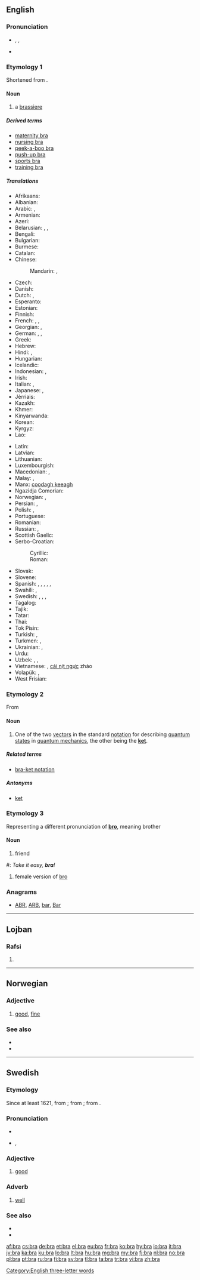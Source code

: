 {{also|brà|brá}}
==English==
[[Category:English three-letter words]]{{rfc-auto}}

===Pronunciation===
* {{enPR|brä}}, {{IPA|/brɑː/}}, {{X-SAMPA|/brA:/}}
* {{rhymes|ɑː}}

===Etymology 1===
Shortened from {{term|brassiere|lang=en}}.

====Noun====
{{wikipedia|Brassiere}}
{{en-noun}}

# a [[brassiere]]

=====Derived terms=====
* [[maternity bra]]
* [[nursing bra]]
* [[peek-a-boo bra]]
* [[push-up bra]]
* [[sports bra]]
* [[training bra]]

=====Translations=====
{{trans-top|brassiere}}
* Afrikaans: {{t-|af|beha}}
* Albanian: {{t-|sq|gjimbajtëse|f}}
* Arabic: {{t-|ar|حمالة صدر|f|tr=ḥammāla ṣadr}},  {{t-|ar|مشد صدر|m|tr=míšadd ṣadr}}
* Armenian: {{t-|hy|կրծկալ|tr=krtskal}}
* Azeri: {{t-|az|lifçik}}
* Belarusian: {{t-|be|бюстгальтар|m|tr=bjusthálʹtar|sc=Cyrl}}, {{t-|be|станік|m|tr=stánik|sc=Cyrl}}, {{t-|be|ліфчык|m|tr=lífčyk|sc=Cyrl}}
* Bengali: {{t-|bn|বক্ষবন্ধনী|tr=bôkshôbôndhôni|sc=Beng}}
* Bulgarian: {{t+|bg|сутиен|m|tr=sutién}}
* Burmese: {{t+|my|ဘရာစီယာ|tr=ba̱ ra si ja|sc=Mymr}}
* Catalan: {{t-|ca|sostenidor|m}}
* Chinese:
*: Mandarin: {{t|cmn|奶罩|tr=nǎizhào|sc=Hani}},  {{t-|cmn|胸罩|tr=xiōngzhào|sc=Hani}}
* Czech: {{t+|cs|podprsenka|f}}
* Danish: {{t-|da|brystholder}}
* Dutch: {{t+|nl|bustehouder|m}},  {{t+|nl|beha|m}}
* Esperanto: {{t-|eo|mamzono}}<!--this belongs in the entry for the Esperanto word, not here: (literally: breast belt)-->
* Estonian: {{t+|et|rinnahoidja}}
* Finnish: {{t+|fi|rintaliivit|p}}
* French: {{t+|fr|soutien-gorge|m}}, {{qualifier|popular}} {{t+|fr|soutif}}, {{qualifier|dated}} {{t+|fr|brassière|f}}
* Georgian: {{t-|ka|ლიფი|tr=lip'i|sc=Geor}}, {{t-|ka|აზღუდი|tr=azḡudi|sc=Geor}}
* German: {{t+|de|Büstenhalter|m}}, {{qualifier|abbreviation}} {{t+|de|BH|m}}, {{qualifier|colloquial}} {{t-|de|Busenhalter|m}}
* Greek: {{t+|el|στηθόδεσμος|m|tr=stithódesmos}}
* Hebrew: {{t-|he|חזייה|f|tr=khaziyá}}
* Hindi: {{t-|hi|ब्रेजिअर|tr=breji'ar|sc=Deva}}, {{t-|hi|ब्रा|tr=brā|sc=Deva}}
* Hungarian: {{t+|hu|melltartó}}
* Icelandic: {{t-|is|brjóstahaldari}}
* Indonesian: {{t+|id|kutang}}, {{t+|id|beha}}
* Irish: {{t+|ga|cíochbheart|m}}
* Italian: {{t+|it|reggiseno|m}},  {{t+|it|reggipetto|m}}
* Japanese: {{t-|ja|ブラ|tr=bura}}, {{t-|ja|ブラジャー|tr=burajā}}
* Jèrriais: {{tø|roa-jer|brâssiéthe|f}}
* Kazakh: {{t|kk|лифчик|tr=lïfçïk|sc=Cyrl}}
* Khmer: {{t-|km|ឤវទនាប់|tr=aow dtroh-noep}}
* Kinyarwanda: {{t-|rw|isutiye}}
* Korean: {{t+|ko|브래지어|tr=beuraejieo|sc=Hang}}
* Kyrgyz: {{t-|ky|лифчик|tr=lifçik|sc=Cyrl}}
* Lao: {{t+|lo|ເສື້ອຊ້ອນ|tr=sư̄a sǭn|sc=Laoo}}
{{trans-mid}}
* Latin: {{t-|la|strophium|n}}
* Latvian: {{t-|lv|krūšturis|m}}
* Lithuanian: {{t-|lt|liemenėlė|f}}
* Luxembourgish: {{t-|lb|Soutien|m}}
* Macedonian: {{t-|mk|градник|m|tr=grádnik}},  {{t-|mk|прслук|m|tr=p'rsluk}}
* Malay: {{t-|ms|bra}}, {{t-|ms|coli}}
* Manx: [[coodagh keeagh]]
* Ngazidja Comorian: {{tø|zdj|katshiri}}
* Norwegian: {{t-|no|brystholder}}, {{t-|no|bysteholder}}
* Persian: {{t+|fa|پستان بند|tr=pestân band}}, {{t|fa|سوتین|tr=sutiyan|sc=fa-Arab}}
* Polish: {{t+|pl|biustonosz|m}}, {{t+|pl|stanik|m}}
* Portuguese: {{t+|pt|sutiã|m}}
* Romanian: {{t-|ro|sutien|n}}
* Russian: {{t+|ru|бюстгальтер|m|tr=bjustgálʹter}}, {{t+|ru|лифчик|m|tr=lífčik}}
* Scottish Gaelic: {{t-|gd|uchd-aodach|m}}
* Serbo-Croatian:
*: Cyrillic: {{t-|sh|грудњак|m|sc=Cyrl}}
*: Roman: {{t-|sh|grudnjak|m}}
* Slovak: {{t-|sk|podprsenka|f}}
* Slovene: {{t+|sl|nedrček|m}}
* Spanish: {{t-|es|ajustador|m}} {{qualifier|Cuba}}, {{t-|es|brasier|m}} {{qualifier|Central America|Colombia|Dominican Republic|Mexico|Puerto Rico}}, {{t-|es|corpiño|m}} {{qualifier|Argentina|Paraguay|Uruguay}}, {{t+|es|sostén|m}} {{qualifier|now especially Bolivia|Chile|Ecuador|Venezuela}},  {{t-|es|soutien|m}} {{qualifier|Uruguay}}, {{t-|es|sujetador|m}} {{qualifier|Spain}}
* Swahili: {{t+|sw|sindiria}}, {{t+|sw|kanchiri}}
* Swedish: {{t+|sv|behå}}, {{t+|sv|bh|c}}, {{t-|sv|bysthållare}}, {{t-|sv|brösthållare}}
* Tagalog: {{t+|tl|bra}}
* Tajik: {{t-|tg|лифчик|tr=lifčik|sc=Cyrl}}
* Tatar: {{t+|tt|күкрәкчә|tr=kükräkçä|sc=Cyrl}}
* Thai: {{t-|th|เครื่องยกทรง|tr=krêuang yók song}}
* Tok Pisin: {{t-|tpi|banis bilong susu}}
* Turkish: {{t+|tr|sütyen}}, {{t+|tr|sutyen}}
* Turkmen: {{t-|tk|göwüslik}}, {{t-|tk|lifçik}}
* Ukrainian: {{t+|uk|бюстгальтер|m|tr=bjusthálʹter|sc=Cyrl}}, {{t-|uk|ліфчик|m|tr=lífčyk|sc=Cyrl}}
* Urdu: {{t-|ur|برا|tr=brā|sc=ur-Arab}}
* Uzbek: {{t-|uz|siynaband}}, {{t-|uz|ko'krakpech}}, {{t-|uz|lifchik}}
* Vietnamese: {{t-|vi|cái xú chiên}}, [[cái nịt ngực]] zhào
* Volapük: {{t-|vo|dögipolian}}, {{t-|vo|dögistütian}}
* West Frisian: {{t-|fy|boarststipe}}
{{trans-bottom}}

===Etymology 2===
From {{term|bracket|lang=en}}

====Noun====
{{wikipedia|Bra-ket_notation}}
{{en-noun}}

# {{context|physics|lang=en}} One of the two [[vector]]s in the standard [[notation]] for describing [[quantum state]]s in [[quantum mechanics]], the other being the '''[[ket]]'''.

=====Related terms=====
* [[bra-ket notation]]

=====Antonyms=====
* [[ket]]

===Etymology 3===
Representing a different pronunciation of '''[[bro]]''', meaning brother

====Noun====
{{en-noun}}

# {{context|slang|lang=en}} friend<!--, used in lieu of the cockney or Australian "mate", also thought to be another way of saying of "bro," which is short for brother-->
<!--One (grammatically correct) example is sufficient: #: ''Wha'ppening '''bra'''?''-->
#: ''Take it easy, '''bra'''!''
# {{context|slang|lang=en}} female version of [[bro]]

===Anagrams===
* [[ABR#English|ABR]],  [[ARB#English|ARB]],  [[bar#English|bar]], [[Bar#English|Bar]]

----

==Lojban==

===Rafsi===
{{jbo-rafsi}}

# {{jbo-rafsi of|barda}}

----

==Norwegian==

===Adjective===
{{no-adj}}

# [[good]], [[fine]]

===See also===
* {{l/no|god}}
* {{l/no|vel}}

----

==Swedish==

===Etymology===
Since at least 1621, from {{term|braf||good, brave|lang=sv}}; from {{etyl|de|sv}} {{term|brav|lang=de}}; from {{etyl|fr|sv}} {{term|brave|lang=fr}}.

===Pronunciation===
* {{audio|Sv-bra.ogg|audio}}
* {{IPA|/brɑː/|lang=sv}}, {{X-SAMPA|/brA:/}}

===Adjective===
{{sv-adj|bättre|bäst}}

# [[good]]

===Adverb===
{{sv-adv|bättre|bäst}}

# [[well]]

===See also===
* {{l/sv|väl}}
* {{l/sv|god}}

[[af:bra]]
[[cs:bra]]
[[de:bra]]
[[et:bra]]
[[el:bra]]
[[eu:bra]]
[[fr:bra]]
[[ko:bra]]
[[hy:bra]]
[[io:bra]]
[[it:bra]]
[[jv:bra]]
[[ka:bra]]
[[ku:bra]]
[[lo:bra]]
[[lt:bra]]
[[hu:bra]]
[[mg:bra]]
[[my:bra]]
[[fj:bra]]
[[nl:bra]]
[[no:bra]]
[[pl:bra]]
[[pt:bra]]
[[ru:bra]]
[[fi:bra]]
[[sv:bra]]
[[tl:bra]]
[[ta:bra]]
[[tr:bra]]
[[vi:bra]]
[[zh:bra]]